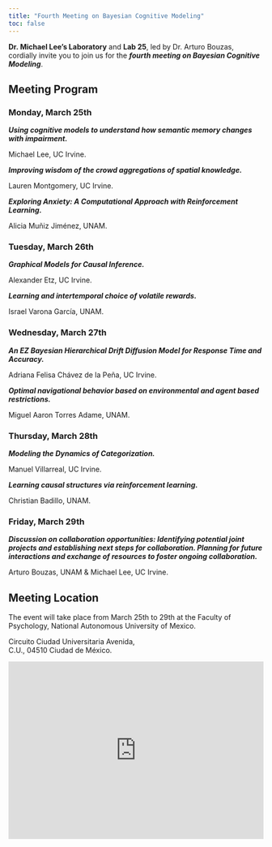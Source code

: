 ```yaml
---
title: "Fourth Meeting on Bayesian Cognitive Modeling"
toc: false
---
```


<div>
<p>
**Dr. Michael Lee's Laboratory** and **Lab 25**, led by Dr. Arturo Bouzas, cordially invite you to join us for the ***fourth meeting on Bayesian Cognitive Modeling***. 

</p>
</div>


## Meeting Program  

### Monday, March 25th

***Using cognitive models to understand how semantic memory changes with impairment.***

Michael Lee, UC Irvine.

***Improving wisdom of the crowd aggregations of spatial knowledge.***

Lauren Montgomery, UC Irvine.

***Exploring Anxiety: A Computational Approach with Reinforcement Learning.***

Alicia Muñiz Jiménez, UNAM.

### Tuesday, March 26th

***Graphical Models for Causal Inference.***

Alexander Etz, UC Irvine.

***Learning and intertemporal choice of volatile rewards.***

Israel Varona García, UNAM.

### Wednesday, March 27th

***An EZ Bayesian Hierarchical Drift Diffusion Model for Response Time and Accuracy.***

Adriana Felisa Chávez de la Peña, UC Irvine.

***Optimal navigational behavior based on environmental and agent based restrictions.***

Miguel Aaron Torres Adame, UNAM.

### Thursday, March 28th

***Modeling the Dynamics of Categorization.***

Manuel Villarreal, UC Irvine.

***Learning causal structures via reinforcement learning.***

Christian Badillo, UNAM.

### Friday, March 29th

***Discussion on collaboration opportunities: Identifying potential joint projects and establishing next steps for collaboration. Planning for future interactions and exchange of resources to foster ongoing collaboration.***

Arturo Bouzas, UNAM & Michael Lee, UC Irvine.

## Meeting Location

<div>
<p>
The event will take place from March 25th to 29th at the Faculty of Psychology, National Autonomous University of Mexico.  
</p>
</div>

<div>
<p>Circuito Ciudad Universitaria Avenida, <br>
C.U., 04510 Ciudad de México.<p>
</div>

<div style="text-decoration:none; overflow:hidden;max-width:100%;width:700px;height:350px;"><div id="canvas-for-googlemap" style="height:100%; width:100%;max-width:100%;"><iframe style="height:100%;width:100%;border:0;" frameborder="0" src="https://www.google.com/maps/embed/v1/place?q=Facultad+de+Psicología+UNAM,+Ciudad+Universitaria,+Ciudad+de+México,+CDMX,+México&key=AIzaSyBFw0Qbyq9zTFTd-tUY6dZWTgaQzuU17R8"></iframe></div><a class="googlecoder" href="https://www.bootstrapskins.com/themes" id="enable-map-info">premium bootstrap themes</a><style>#canvas-for-googlemap img{max-width:none!important;background:none!important;font-size: inherit;font-weight:inherit;}</style></div>

<div>
<br> </br>
</div>